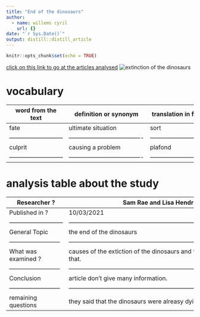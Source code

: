 ```yaml
---
title: "End of the dinosaurs"
author:
  - name: willems cyril
    url: {}
date: "`r Sys.Date()`"
output: distill::distill_article
---
```


```r
knitr::opts_chunk$set(echo = TRUE)
```

[click on this link to go at the articles analysed](https://www.nhm.ac.uk/discover/dinosaur-extinction.html)
![extinction of the dinosaurs](../article 5/end of dinosaurs.png)



# vocabulary #

word from the text         |       definition or synonym         |        translation in french   |
---------------------------|-------------------------------------|--------------------------------|
fate                       |          ultimate situation         |    sort                        |
---------------------------|-------------------------------------|--------------------------------|
culprit                    |          causing a problem          |    plafond                     |
---------------------------|-------------------------------------|--------------------------------|



# analysis table about the study #


 Researcher ?              |     Sam Rae and Lisa Hendry
 --------------------------|-------------------------------------------------------------------------------------------
 Published in ?            |     10/03/2021
---------------------------|-------------------------------------------------------------------------------------------
 General Topic             |     the end of the dinosaurs
 --------------------------|-------------------------------------------------------------------------------------------
 What was examined ?       |     causes of the extiction of the dinosaurs and what's remains after that.
 --------------------------|-------------------------------------------------------------------------------------------
 Conclusion                |     article don't give many information.
 --------------------------|-------------------------------------------------------------------------------------------
 remaining questions       |     they said that the dinosaurs were alreasy dying but due to what ?
